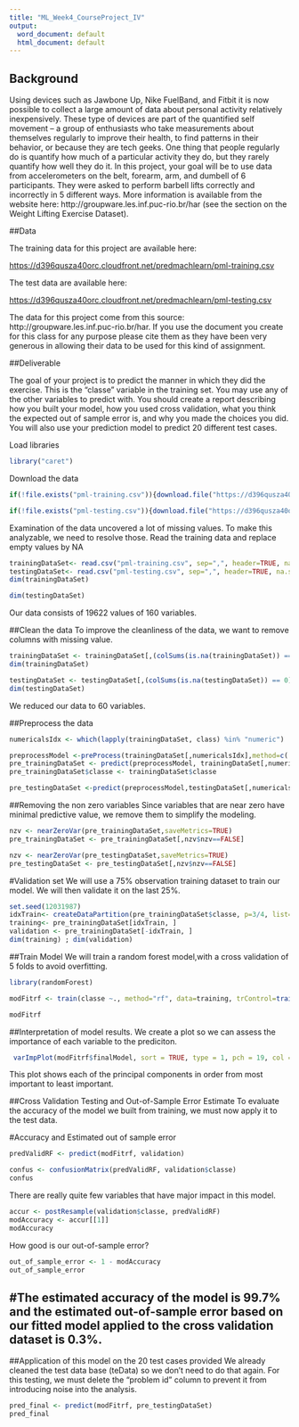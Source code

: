 ```yaml
---
title: "ML_Week4_CourseProject_IV"
output:
  word_document: default
  html_document: default
---
```


## Background

Using devices such as Jawbone Up, Nike FuelBand, and Fitbit it is now possible to collect a large amount of data about personal activity relatively inexpensively. These type of devices are part of the quantified self movement – a group of enthusiasts who take measurements about themselves regularly to improve their health, to find patterns in their behavior, or because they are tech geeks. One thing that people regularly do is quantify how much of a particular activity they do, but they rarely quantify how well they do it. In this project, your goal will be to use data from accelerometers on the belt, forearm, arm, and dumbell of 6 participants. They were asked to perform barbell lifts correctly and incorrectly in 5 different ways. More information is available from the website here: http://groupware.les.inf.puc-rio.br/har (see the section on the Weight Lifting Exercise Dataset).

##Data

The training data for this project are available here:

<https://d396qusza40orc.cloudfront.net/predmachlearn/pml-training.csv>

The test data are available here:

<https://d396qusza40orc.cloudfront.net/predmachlearn/pml-testing.csv>

The data for this project come from this source: http://groupware.les.inf.puc-rio.br/har. If you use the document you create for this class for any purpose please cite them as they have been very generous in allowing their data to be used for this kind of assignment.

##Deliverable 

The goal of your project is to predict the manner in which they did the exercise. This is the "classe" variable in the training set. You may use any of the other variables to predict with. You should create a report describing how you built your model, how you used cross validation, what you think the expected out of sample error is, and why you made the choices you did. You will also use your prediction model to predict 20 different test cases.


Load libraries
```r
library("caret")
```
Download the data
```r
if(!file.exists("pml-training.csv")){download.file("https://d396qusza40orc.cloudfront.net/predmachlearn/pml-training.csv", destfile = "pml-training.csv")}

if(!file.exists("pml-testing.csv")){download.file("https://d396qusza40orc.cloudfront.net/predmachlearn/pml-testing.csv", destfile = "pml-testing.csv")}
```

Examination of the data uncovered a lot of missing values. To make this analyzable, we need to resolve those. Read the training data and replace empty values by NA
```r
trainingDataSet<- read.csv("pml-training.csv", sep=",", header=TRUE, na.strings = c("NA","",'#DIV/0!'))
testingDataSet<- read.csv("pml-testing.csv", sep=",", header=TRUE, na.strings = c("NA","",'#DIV/0!'))
dim(trainingDataSet)
```

```r
dim(testingDataSet)
```

Our data consists of 19622 values of 160 variables.

##Clean the data
To improve the cleanliness of the data, we want to remove columns with missing value.
```r
trainingDataSet <- trainingDataSet[,(colSums(is.na(trainingDataSet)) == 0)]
dim(trainingDataSet)
```
```r
testingDataSet <- testingDataSet[,(colSums(is.na(testingDataSet)) == 0)]
dim(testingDataSet)
```


We reduced our data to 60 variables.

##Preprocess the data

```r
numericalsIdx <- which(lapply(trainingDataSet, class) %in% "numeric")

preprocessModel <-preProcess(trainingDataSet[,numericalsIdx],method=c('knnImpute', 'center', 'scale'))
pre_trainingDataSet <- predict(preprocessModel, trainingDataSet[,numericalsIdx])
pre_trainingDataSet$classe <- trainingDataSet$classe

pre_testingDataSet <-predict(preprocessModel,testingDataSet[,numericalsIdx])
```
##Removing the non zero variables
Since variables that are near zero have minimal predictive value, we remove them to simplify the modeling. 

```r
nzv <- nearZeroVar(pre_trainingDataSet,saveMetrics=TRUE)
pre_trainingDataSet <- pre_trainingDataSet[,nzv$nzv==FALSE]

nzv <- nearZeroVar(pre_testingDataSet,saveMetrics=TRUE)
pre_testingDataSet <- pre_testingDataSet[,nzv$nzv==FALSE]
```
#Validation set
We will use a 75% observation training dataset to train our model. We will then validate it on the last 25%.

```r
set.seed(12031987)
idxTrain<- createDataPartition(pre_trainingDataSet$classe, p=3/4, list=FALSE)
training<- pre_trainingDataSet[idxTrain, ]
validation <- pre_trainingDataSet[-idxTrain, ]
dim(training) ; dim(validation)
```

##Train Model
We will train a random forest model,with a cross validation of 5 folds to avoid overfitting.

```r
library(randomForest)
```

```r
modFitrf <- train(classe ~., method="rf", data=training, trControl=trainControl(method='cv'), number=5, allowParallel=TRUE, importance=TRUE )
```

```r
modFitrf
```

##Interpretation of model results. 
We create a plot so we can assess the importance of each variable to the prediciton. 
```r
 varImpPlot(modFitrf$finalModel, sort = TRUE, type = 1, pch = 19, col = 1, cex = 0.6, main = "Importance of the Individual Principal Components")
```
This plot shows each of the principal components in order from most important to least important.


##Cross Validation Testing and Out-of-Sample Error Estimate
To evaluate the accuracy of the model we built from training, we must now apply it to the test data. 

#Accuracy and Estimated out of sample error
```r
predValidRF <- predict(modFitrf, validation)

confus <- confusionMatrix(predValidRF, validation$classe)
confus
```
There are really quite few variables that have major impact in this model.
```r
accur <- postResample(validation$classe, predValidRF)
modAccuracy <- accur[[1]]
modAccuracy
```

How good is our out-of-sample error? 
```r
out_of_sample_error <- 1 - modAccuracy
out_of_sample_error
```

#The estimated accuracy of the model is 99.7% and the estimated out-of-sample error based on our fitted model applied to the cross validation dataset is 0.3%.
----------------
  
##Application of this model on the 20 test cases provided
We already cleaned the test data base (teData) so we don't need to do that again. For this testing, we must delete the “problem id” column to prevent it from introducing noise into the analysis.

``` r
pred_final <- predict(modFitrf, pre_testingDataSet)
pred_final
```

